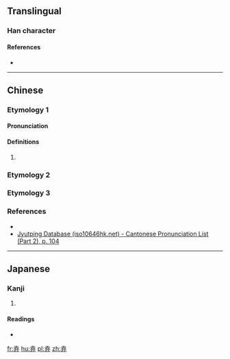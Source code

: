 ==Translingual==

===Han character===
{{Han char|rn=55|rad=廾|as=05|sn=8|four=|canj=GIT|ids=⿱去廾}}

====References====
* {{Han ref|kx=0354.070|dkj=09605|dj=0669.090|hdz=10516.030|uh=5F06}}

----

==Chinese==
{{zh-forms}}

===Etymology 1===

====Pronunciation====
{{zh-pron
|m=jǔ
|c=geoi2
|h=pfs=
|md=
|mn=
|w=
|mc=y
|oc=y
|cat=n
}}

====Definitions====
{{zh-hanzi}}

# {{rfdef|lang=zh}}

===Etymology 2===
{{zh-see|去|v}}

===Etymology 3===
{{zh-see|棄|v}}

===References===
* {{R:twedu|C03391}}
* [http://www.iso10646hk.net/jp/document/download.jsp Jyutping Database (iso10646hk.net) - Cantonese Pronunciation List (Part 2), p. 104]

----

==Japanese==

===Kanji===
{{ja-kanji|grade=|rs=廾05}}

# {{defn|lang=ja|sort=廾05}}

====Readings====
* {{ja-readings|on=[[きょ]] (kyo), [[こ]] (ko)|kun=[[おさめる]] (osameru), [[しまいこむ]] (shimaikomu)}}

[[fr:弆]]
[[hu:弆]]
[[pl:弆]]
[[zh:弆]]